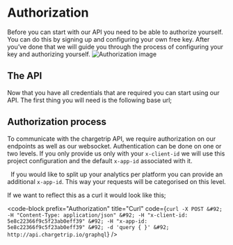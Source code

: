 <!-- order: 2 -->

# Authorization
Before you can start with our API you need to be able to authorize yourself. You can do this by signing up and configuring your own free key. After you’ve done that we will guide you through the process of configuring your key and authorizing yourself.
![Authorization image](/authorization.jpg)
## The API
Now that you have all credentials that are required you can start using our API. The first thing you will need is the following base url;

<code-block prefix="Authorization" title="Base Url" code="http://api.chargetrip.io/graphql"/>

## Authorization process
To communicate with the chargetrip API, we require authorization on our endpoints as well as our websocket. Authentication can be done on one or two levels. If you only provide us only with your `x-client-id` we will use this project configuration and the default `x-app-id` associated with it.

  If you would like to split up your analytics per platform you can provide an additional `x-app-id`. This way your requests will be categorised on this level.

<property-table keys="x-client-id, x-app-id" types="string, string" descriptions="Your project id with the corresponding configuration, Your app id for splitting up analytics" required="Yes, No"/>

If we want to reflect this as a curl it would look like this;

<code-block prefix="Authorization" title="Curl" code={`curl -X POST &#92;
                                                       -H "Content-Type: application/json" &#92;
                                                       -H "x-client-id: 5e8c22366f9c5f23ab0eff39" &#92;
                                                       -H "x-app-id: 5e8c22366f9c5f23ab0eff39" &#92;
                                                       -d 'query { }' &#92;
                                                       http://api.chargetrip.io/graphql`} />



